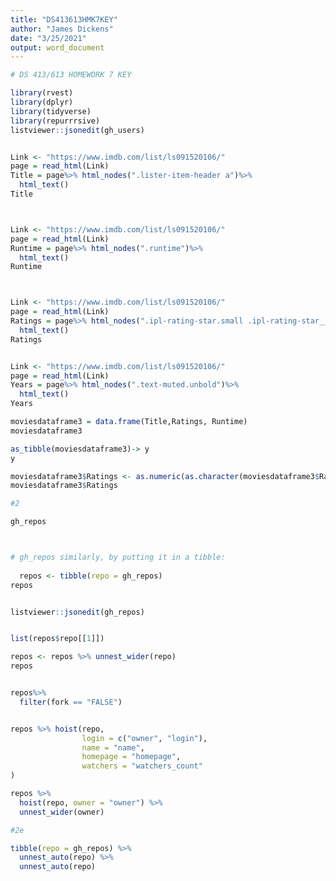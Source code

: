 ```yaml
---
title: "DS413613HMK7KEY"
author: "James Dickens"
date: "3/25/2021"
output: word_document
---
```


```r

# DS 413/613 HOMEWORK 7 KEY

library(rvest)
library(dplyr)
library(tidyverse)
library(repurrrsive)
listviewer::jsonedit(gh_users)


Link <- "https://www.imdb.com/list/ls091520106/"
page = read_html(Link)
Title = page%>% html_nodes(".lister-item-header a")%>%
  html_text()
Title



Link <- "https://www.imdb.com/list/ls091520106/"
page = read_html(Link)
Runtime = page%>% html_nodes(".runtime")%>%
  html_text()
Runtime



Link <- "https://www.imdb.com/list/ls091520106/"
page = read_html(Link)
Ratings = page%>% html_nodes(".ipl-rating-star.small .ipl-rating-star__rating")%>%
  html_text()
Ratings


Link <- "https://www.imdb.com/list/ls091520106/"
page = read_html(Link)
Years = page%>% html_nodes(".text-muted.unbold")%>%
  html_text()
Years

moviesdataframe3 = data.frame(Title,Ratings, Runtime)
moviesdataframe3

as_tibble(moviesdataframe3)-> y
y

moviesdataframe3$Ratings <- as.numeric(as.character(moviesdataframe3$Ratings))
moviesdataframe3$Ratings

#2

gh_repos



# gh_repos similarly, by putting it in a tibble:
  
  repos <- tibble(repo = gh_repos)
repos


listviewer::jsonedit(gh_repos)


list(repos$repo[[1]])

repos <- repos %>% unnest_wider(repo)
repos


repos%>%
  filter(fork == "FALSE")


repos %>% hoist(repo, 
                login = c("owner", "login"), 
                name = "name",
                homepage = "homepage",
                watchers = "watchers_count"
)

repos %>% 
  hoist(repo, owner = "owner") %>% 
  unnest_wider(owner)

#2e

tibble(repo = gh_repos) %>% 
  unnest_auto(repo) %>% 
  unnest_auto(repo)



```
